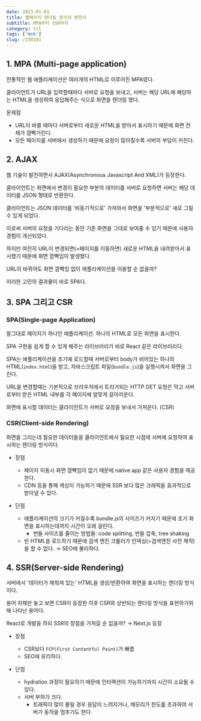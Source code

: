 ```yaml
---
date: 2023-01-01
title: 웹페이지 렌더링 방식의 변천사
subtitle: MPA부터 SSR까지
category: til
tags: ['Web']
slug: /230101
---
```


## 1. MPA (Multi-page application)

전통적인 웹 애플리케이션은 여러개의 HTML로 이루어진 MPA였다.

클라이언트가 URL을 입력할때마다 서버로 요청을 보내고, 서버는 해당 URL에 해당하는 HTML을 생성하여 응답해주는 식으로 화면을 렌더링 했다.

문제점

- URL이 바뀔 때마다 서버로부터 새로운 HTML을 받아서 표시하기 때문에 화면 전체가 깜빡거린다.
- 모든 페이지를 서버에서 생성하기 때문에 요청이 많아질수록 서버의 부담이 커진다.

## 2. AJAX

웹 기술이 발전하면서 AJAX(Asynchronous Javascript And XML)가 등장한다.

클라이언트는 화면에서 변경이 필요한 부분의 데이터를 서버로 요청하면 서버는 해당 데이터를 JSON 형태로 반환한다.

클라이언트는 JSON 데이터를 '비동기적으로' 가져와서 화면을 '부분적으로' 새로 그릴 수 있게 되었다.

이로써 서버의 요청을 기다리는 동안 기존 화면을 그대로 보여줄 수 있기 때문에 사용자 경험이 개선되었다.

하지만 여전히 URL이 변경되면(=페이지를 이동하면) 새로운 HTML을 내려받아서 표시했기 때문에 화면 깜빡임이 발생했다.

URL이 바뀌어도 화면 깜빡임 없이 애플리케이션을 이용할 순 없을까?

이러한 고민의 결과물이 바로 SPA다.

## 3. SPA 그리고 CSR

### SPA(Single-page Application)

말그대로 페이지가 하나인 애플리케이션. 하나의 HTML로 모든 화면을 표시한다.

SPA 구현을 쉽게 할 수 있게 해주는 라이브러리가 바로 React 같은 라이브러리다.

SPA는 애플리케이션을 초기에 로드할때 서버로부터 body가 비어있는 하나의 HTML(`index.html`)을 받고, 자바스크립트 파일(`bundle.js`)을 실행시켜서 화면을 그린다.

URL을 변경할때는 기본적으로 브라우저에서 트리거되는 HTTP GET 요청은 막고 서버로부터 받은 HTML 내부를 각 페이지에 알맞게 갈아끼운다.

화면에 표시할 데이터는 클라이언트가 서버로 요청을 보내서 가져온다. (CSR)

### CSR(Client-side Rendering)

화면을 그리는데 필요한 데이터들을 클라이언트에서 필요한 시점에 서버에 요청하여 표시하는 렌더링 방식이다.

- 장점

  - 페이지 이동시 화면 깜빡임이 없기 때문에 native app 같은 사용자 경험을 제공한다.
  - CDN 등을 통해 캐싱이 가능하기 때문에 SSR 보다 많은 크래픽을 효과적으로 받아낼 수 있다.

- 단점
  - 애플리케이션의 크기가 커질수록 bundle.js의 사이즈가 커지기 때문에 초기 화면을 표시하는데까지 시간이 오래 걸린다.
    - 번들 사이즈를 줄이는 방법들: code splitting, 번들 압축, tree shaking
  - 빈 HTML을 로드하기 때문에 검색 엔진 크롤러가 인덱싱(=검색엔진 사전 제작)을 할 수 없다. → SEO에 불리하다.

## 4. SSR(Server-side Rendering)

서버에서 '데이터가 채워져 있는' HTML을 생성/반환하여 화면을 표시하는 렌더링 방식이다.

용어 자체만 놓고 보면 CSR이 등장한 이후 CSR와 상반되는 렌더링 방식을 표현하기위해 나타난 용어다.

React로 개발을 하되 SSR의 장점을 가져갈 순 없을까? → Next.js 등장

- 장점

  - CSR보다 `FCP(First Contentful Paint)`가 빠름
  - SEO에 유리하다.

- 단점

  - hydration 과정이 필요하기 때문에 인터랙션이 가능하기까지 시간이 소요될 수 있다.
  - 서버 부하가 크다.
    - 트래픽이 많이 몰릴 경우 응답이 느려지거나, 메모리가 한도를 초과하여 서버가 동작을 멈추기도 한다.
